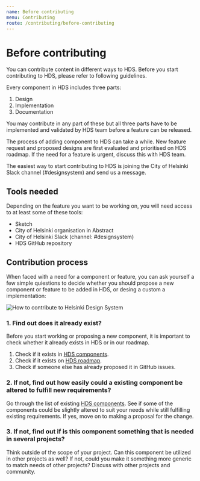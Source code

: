 ```yaml
---
name: Before contributing
menu: Contributing
route: /contributing/before-contributing
---
```



# Before contributing

<LargeParagraph>
    You can contribute content in different ways to HDS. Before you start contributing to HDS, please refer to following guidelines.
</LargeParagraph>


Every component in HDS includes three parts:
1. Design 
2. Implementation 
3. Documentation 

You may contribute in any part of these but all three parts have to be implemented and validated by HDS team before a feature can be released.

<Notification size="small" label="HDS team response time" type="alert" className="siteNotification">
The process of adding component to HDS can take a while. New feature request and proposed designs are first evaluated and prioritised on HDS roadmap. If the need for a feature is urgent, discuss this with HDS team.
</Notification>


<p>The easiest way to start contributing to HDS is joining the City of Helsinki Slack channel (<Link href="https://helsinkicity.slack.com/archives/CHCV3KTHA" external>#designsystem</Link>) and send us a message.</p>


## Tools needed
Depending on the feature you want to be working on, you will need access to at least some of these tools:
- <Link href="https://www.sketch.com/" external>Sketch</Link>
- City of Helsinki organisation in <Link href="https://www.abstract.com/" external>Abstract</Link>
- City of Helsinki Slack (channel: <Link href="https://helsinkicity.slack.com/archives/CHCV3KTHA" external>#designsystem</Link>)
- <Link href="https://github.com/City-of-Helsinki/helsinki-design-system" external>HDS GitHub repository</Link>


## Contribution process
When faced with a need for a component or feature, you can ask yourself a few simple quiestions to decide whether you should propose a new component or feature to be added in HDS, or desing a custom a implementation:

<Image src="../../static/hds-contribution-simple.png" alt="How to contribute to Helsinki Design System" style="max-width:100%" viewable />

### 1. Find out does it already exist?
Before you start working or proposing a new component, it is important to check whether it already exists in HDS or in our roadmap.
1. Check if it exists in [HDS components](/components).
2. Check if it exists on [HDS roadmap](/about/roadmap).
3. Check if someone else has already <Link href="https://github.com/City-of-Helsinki/helsinki-design-system/issues" external>proposed it in GitHub issues</Link>.

### 2. If not, find out how easily could a existing component be altered to fulfill new requirements?
Go through the list of existing [HDS components](/components). See if some of the components could be slightly altered to suit your needs while still fulfilling existing requirements. If yes, move on to making a proposal for the change.

### 3. If not, find out if is this component something that is needed in several projects?
Think outside of the scope of your project. Can this component be utilized in other projects as well? If not, could you make it something more generic to match needs of other projects? Discuss with other projects and community.